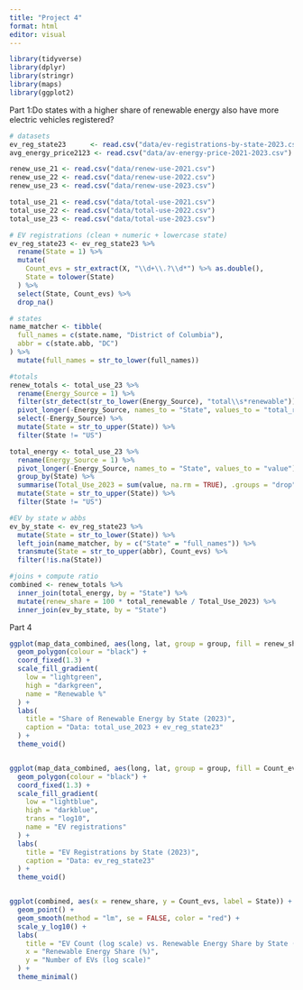 ```yaml
---
title: "Project 4"
format: html
editor: visual
---
```


```r

library(tidyverse)
library(dplyr)
library(stringr)
library(maps)
library(ggplot2)
```

Part 1:Do states with a higher share of renewable energy also have more electric vehicles registered?

```r

# datasets
ev_reg_state23      <- read.csv("data/ev-registrations-by-state-2023.csv")
avg_energy_price2123 <- read.csv("data/av-energy-price-2021-2023.csv")

renew_use_21 <- read.csv("data/renew-use-2021.csv")
renew_use_22 <- read.csv("data/renew-use-2022.csv")
renew_use_23 <- read.csv("data/renew-use-2023.csv")

total_use_21 <- read.csv("data/total-use-2021.csv")
total_use_22 <- read.csv("data/total-use-2022.csv")
total_use_23 <- read.csv("data/total-use-2023.csv")

# EV registrations (clean + numeric + lowercase state)
ev_reg_state23 <- ev_reg_state23 %>%
  rename(State = 1) %>% 
  mutate(
    Count_evs = str_extract(X, "\\d+\\.?\\d*") %>% as.double(),
    State = tolower(State)
  ) %>%
  select(State, Count_evs) %>%
  drop_na()

# states 
name_matcher <- tibble(
  full_names = c(state.name, "District of Columbia"),
  abbr = c(state.abb, "DC")
) %>% 
  mutate(full_names = str_to_lower(full_names))

#totals
renew_totals <- total_use_23 %>%
  rename(Energy_Source = 1) %>%
  filter(str_detect(str_to_lower(Energy_Source), "total\\s*renewable")) %>%
  pivot_longer(-Energy_Source, names_to = "State", values_to = "total_renewable") %>%
  select(-Energy_Source) %>%
  mutate(State = str_to_upper(State)) %>%
  filter(State != "US")

total_energy <- total_use_23 %>%      
  rename(Energy_Source = 1) %>%
  pivot_longer(-Energy_Source, names_to = "State", values_to = "value") %>%
  group_by(State) %>%
  summarise(Total_Use_2023 = sum(value, na.rm = TRUE), .groups = "drop") %>%
  mutate(State = str_to_upper(State)) %>%
  filter(State != "US")

#EV by state w abbs
ev_by_state <- ev_reg_state23 %>%
  mutate(State = str_to_lower(State)) %>%
  left_join(name_matcher, by = c("State" = "full_names")) %>%
  transmute(State = str_to_upper(abbr), Count_evs) %>%
  filter(!is.na(State))

#joins + compute ratio
combined <- renew_totals %>%
  inner_join(total_energy, by = "State") %>%
  mutate(renew_share = 100 * total_renewable / Total_Use_2023) %>%
  inner_join(ev_by_state, by = "State")

```

Part 4

```r

ggplot(map_data_combined, aes(long, lat, group = group, fill = renew_share)) +
  geom_polygon(colour = "black") +
  coord_fixed(1.3) +
  scale_fill_gradient(
    low = "lightgreen",
    high = "darkgreen",
    name = "Renewable %"
  ) +
  labs(
    title = "Share of Renewable Energy by State (2023)",
    caption = "Data: total_use_2023 + ev_reg_state23"
  ) +
  theme_void()


ggplot(map_data_combined, aes(long, lat, group = group, fill = Count_evs)) +
  geom_polygon(colour = "black") +
  coord_fixed(1.3) +
  scale_fill_gradient(
    low = "lightblue",
    high = "darkblue",
    trans = "log10",
    name = "EV registrations"
  ) +
  labs(
    title = "EV Registrations by State (2023)",
    caption = "Data: ev_reg_state23"
  ) +
  theme_void()


ggplot(combined, aes(x = renew_share, y = Count_evs, label = State)) +
  geom_point() +
  geom_smooth(method = "lm", se = FALSE, color = "red") +
  scale_y_log10() +
  labs(
    title = "EV Count (log scale) vs. Renewable Energy Share by State (2023)",
    x = "Renewable Energy Share (%)",
    y = "Number of EVs (log scale)"
  ) +
  theme_minimal()

```

